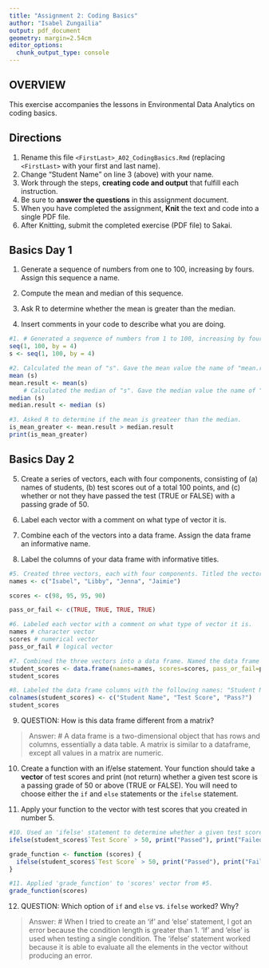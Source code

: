 ```yaml
---
title: "Assignment 2: Coding Basics"
author: "Isabel Zungailia"
output: pdf_document
geometry: margin=2.54cm
editor_options: 
  chunk_output_type: console
---
```


## OVERVIEW

This exercise accompanies the lessons in Environmental Data Analytics on coding basics.

## Directions

1.  Rename this file `<FirstLast>_A02_CodingBasics.Rmd` (replacing `<FirstLast>` with your first and last name).
2.  Change "Student Name" on line 3 (above) with your name.
3.  Work through the steps, **creating code and output** that fulfill each instruction.
4.  Be sure to **answer the questions** in this assignment document.
5.  When you have completed the assignment, **Knit** the text and code into a single PDF file.
6.  After Knitting, submit the completed exercise (PDF file) to Sakai.

## Basics Day 1

1.  Generate a sequence of numbers from one to 100, increasing by fours. Assign this sequence a name.

2.  Compute the mean and median of this sequence.

3.  Ask R to determine whether the mean is greater than the median.

4.  Insert comments in your code to describe what you are doing.

```r
#1. # Generated a sequence of numbers from 1 to 100, increasing by fours. Assigned sequence the name "s".
seq(1, 100, by = 4)
s <- seq(1, 100, by = 4)

#2. Calculated the mean of "s". Gave the mean value the name of "mean.result".
mean (s)
mean.result <- mean(s)
    # Calculated the median of "s". Gave the median value the name of "median.result".
median (s)
median.result <- median (s)

#3. Asked R to determine if the mean is greateer than the median. 
is_mean_greater <- mean.result > median.result
print(is_mean_greater)
```

## Basics Day 2

5.  Create a series of vectors, each with four components, consisting of (a) names of students, (b) test scores out of a total 100 points, and (c) whether or not they have passed the test (TRUE or FALSE) with a passing grade of 50.

6.  Label each vector with a comment on what type of vector it is.

7.  Combine each of the vectors into a data frame. Assign the data frame an informative name.

8.  Label the columns of your data frame with informative titles.

```r
#5. Created three vectors, each with four components. Titled the vectors "names", "scores", and "pass_or_fail".
names <- c("Isabel", "Libby", "Jenna", "Jaimie")

scores <- c(98, 95, 95, 90)

pass_or_fail <- c(TRUE, TRUE, TRUE, TRUE)

#6. Labeled each vector with a comment on what type of vector it is. 
names # character vector
scores # numerical vector
pass_or_fail # logical vector

#7. Combined the three vectors into a data frame. Named the data frame "student_scores".
student_scores <- data.frame(names=names, scores=scores, pass_or_fail=pass_or_fail)
student_scores

#8. Labeled the data frame columns with the following names: "Student Name", "Test Score", and "Pass?". 
colnames(student_scores) <- c("Student Name", "Test Score", "Pass?")
student_scores
```

9.  QUESTION: How is this data frame different from a matrix?

> Answer: # A data frame is a two-dimensional object that has rows and columns, essentially a data table. A matrix is similar to a dataframe, except all values in a matrix are numeric. 

10. Create a function with an if/else statement. Your function should take a **vector** of test scores and print (not return) whether a given test score is a passing grade of 50 or above (TRUE or FALSE). You will need to choose either the `if` and `else` statements or the `ifelse` statement. 

11. Apply your function to the vector with test scores that you created in number 5.

```r
#10. Used an 'ifelse' statement to determine whether a given test score is a passing grade of 50 or above.
ifelse(student_scores$`Test Score` > 50, print("Passed"), print("Failed"))

grade_function <- function (scores) {
  ifelse(student_scores$`Test Score` > 50, print("Passed"), print("Failed"))
}

#11. Applied 'grade_function' to 'scores' vector from #5. 
grade_function(scores)

```

12. QUESTION: Which option of `if` and `else` vs. `ifelse` worked? Why?

> Answer: # When I tried to create an 'if' and 'else' statement, I got an error because the condition length is greater than 1. 'If' and 'else' is used when testing a single condition. The 'ifelse' statement worked because it is able to evaluate all the elements in the vector without producing an error. 
